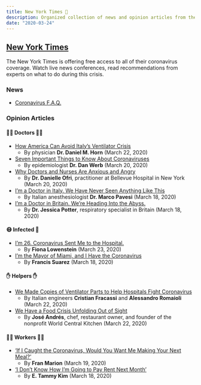 ```yaml
---
title: New York Times 📰
description: Organized collection of news and opinion articles from the New York Times.
date: "2020-03-24"
---
```


## [New York Times](https://www.nytimes.com/)

The New York Times is offering free access to all of their coronavirus coverage. Watch live news conferences, read recommendations from experts on what to do during this crisis.

### News
- [Coronavirus F.A.Q.](https://www.nytimes.com/interactive/2020/world/coronavirus-tips-advice.html)

### Opinion Articles
#### 👩‍⚕️ Doctors 👨‍⚕️
- [How America Can Avoid Italy’s Ventilator Crisis](https://www.nytimes.com/2020/03/22/opinion/health/ventilator-shortage-coronavirus-solution.html)
  - By physician **Dr. Daniel M. Horn** (March 22, 2020)
- [Seven Important Things to Know About Coronaviruses](https://www.nytimes.com/2020/03/20/opinion/coronavirus-facts.html)
  - By epidemiologist **Dr. Dan Werb** (March 20, 2020)
- [Why Doctors and Nurses Are Anxious and Angry](https://www.nytimes.com/2020/03/20/opinion/sunday/coronavirus-hospitals-doctors.html)
  - By **Dr. Danielle Ofri**, practitioner at Bellevue Hospital in New York (March 20, 2020)
- [I’m a Doctor in Italy. We Have Never Seen Anything Like This](https://www.nytimes.com/2020/03/18/opinion/coronavirus-italy.html)
  - By Italian anesthesiologist **Dr. Marco Pavesi** (March 18, 2020)
- [I’m a Doctor in Britain. We’re Heading Into the Abyss.](https://www.nytimes.com/2020/03/18/opinion/coronavirus-uk-nhs.html)
  - By **Dr. Jessica Potter**, respiratory specialist in Britain (March 18, 2020)

#### 😷 Infected 🤒
- [I’m 26. Coronavirus Sent Me to the Hospital.](https://www.nytimes.com/2020/03/23/opinion/coronavirus-young-people.html)
  - By **Fiona Lowenstein** (March 23, 2020)
- [I’m the Mayor of Miami, and I Have the Coronavirus](https://www.nytimes.com/2020/03/18/opinion/francis-suarez-coronavirus.html)
  - By **Francis Suarez** (March 18, 2020)

#### ✋ Helpers ✋
- [We Made Copies of Ventilator Parts to Help Hospitals Fight Coronavirus](https://www.nytimes.com/2020/03/22/opinion/ventilators-coronavirus-italy.html)
  - By Italian engineers **Cristian Fracassi** and **Alessandro Romaioli** (March 22, 2020)
- [We Have a Food Crisis Unfolding Out of Sight](https://www.nytimes.com/2020/03/22/opinion/restaurants-coronavirus-food-aid.html)
  - By **José Andrés**, chef, restaurant owner, and founder of the nonprofit World Central Kitchen (March 22, 2020)

#### 👩‍🍳 Workers 👨‍🍳
- [‘If I Caught the Coronavirus, Would You Want Me Making Your Next Meal?’](https://www.nytimes.com/2020/03/19/opinion/mcdonalds-paid-leave-coronavirus.html)
  - By **Fran Marion** (March 19, 2020)
- [‘I Don’t Know How I’m Going to Pay Rent Next Month’](https://www.nytimes.com/2020/03/18/opinion/coronavirus-new-york.html)
  - By **E. Tammy Kim** (March 18, 2020)
